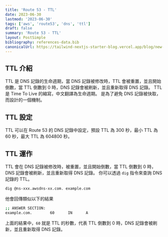 ```yaml
---
title: 'Route 53 - TTL'
date: 2023-06-30
lastmod: '2023-06-30'
tags: ['aws', 'route53', 'dns', 'ttl']
draft: false
summary: 'Route 53 - TTL'
layout: PostSimple
bibliography: references-data.bib
canonicalUrl: https://tailwind-nextjs-starter-blog.vercel.app/blog/new-features-in-v1/
---
```


## TTL 介紹

TTL 是 DNS 記錄的生命週期，當 DNS 記錄被修改時，TTL 會被重置，並且開始倒數，當 TTL 倒數到 0 時，DNS 記錄會被刷新，並且重新取得 DNS 記錄。
TTL 是 Time To Live 的縮寫，中文翻譯為生命週期。 是為了避免 DNS 記錄被快取，而設計的一個機制。

## TTL 設定

TTL 可以在 Route 53 的 DNS 記錄中設定，預設 TTL 為 300 秒，最小 TTL 為 60 秒，最大 TTL 為 604800 秒。

## TTL 運作

TTL 會在 DNS 記錄被修改時，被重置，並且開始倒數，當 TTL 倒數到 0 時，DNS 記錄會被刷新，並且重新取得 DNS 記錄。
你可以透過 `dig` 指令來查詢 DNS 記錄的 TTL。

```bash
dig @ns-xxx.awsdns-xx.com. example.com
```

他會回傳類似以下的結果

```bash
;; ANSWER SECTION:
example.com.        60      IN      A
```

上面的結果中，`60` 就是 TTL 的秒數，代表 TTL 倒數到 0 時，DNS 記錄會被刷新，並且重新取得 DNS 記錄。
